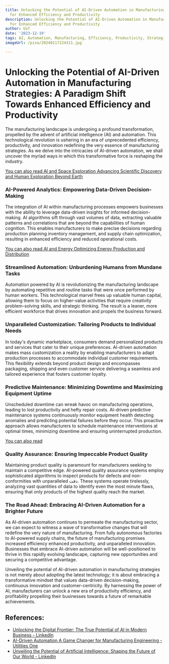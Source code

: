 ```yaml
---
title: Unlocking the Potential of AI-Driven Automation in Manufacturing Strategies
  for Enhanced Efficiency and Productivity
description: Unlocking the Potential of AI-Driven Automation in Manufacturing Strategies
  for Enhanced Efficiency and Productivity
author: Usf
date: '2023-12-19'
tags: AI, Automation, Manufacturing, Efficiency, Productivity, Strategies
imageUrl: /pixa/20240117224311.jpg

---
```

# Unlocking  the Potential of AI-Driven Automation in Manufacturing Strategies: A Paradigm Shift  Towards Enhanced Efficiency and Productivity

The  manufacturing landscape is undergoing a profound transformation, propelled by the advent of artificial intelligence (AI) and automation. This  technological  revolution is ushering in an era of  unprecedented efficiency, productivity, and innovation redefining the very essence of manufacturing strategies.  As  we delve into the intricacies of AI-driven automation, we shall uncover the myriad ways  in  which this transformative force is reshaping the industry.

[You can also read AI and  Space Exploration Advancing Scientific Discovery and Human Exploration Beyond Earth](AI%20and%20Space%20Exploration%20Advancing%20Scientific%20Discovery%20and%20Human%20Exploration%20Beyond%20Earth)


### AI-Powered Analytics: Empowering Data-Driven Decision-Making

The integration of AI  within manufacturing processes empowers businesses with the ability to leverage data-driven insights for informed  decision-making. AI algorithms sift  through vast volumes of data, extracting valuable patterns and correlations that are beyond the capabilities of human  cognition. This enables manufacturers to make precise decisions regarding production  planning inventory management, and  supply  chain optimization, resulting in enhanced efficiency and reduced operational costs.

[You can also read AI and Energy Optimizing Energy Production and Distribution](AI%20and%20Energy%20Optimizing%20Energy%20Production%20and%20Distribution)


### Streamlined Automation: Unburdening Humans  from Mundane Tasks

Automation powered by AI is revolutionizing the manufacturing landscape by automating repetitive and routine tasks that were once performed by human workers. This  technological marvel  frees up valuable human capital, allowing them to focus on higher-value activities that require creativity problem-solving skills, and strategic thinking.  The  result is a leaner, more efficient workforce  that drives innovation and propels  the business forward.

### Unparalleled Customization: Tailoring Products to Individual Needs

In today's dynamic marketplace, consumers demand personalized products and services that cater to their unique preferences. AI-driven automation makes  mass customization a reality by enabling manufacturers to adapt production processes to accommodate individual customer requirements. This flexibility  extends beyond product design and encompasses packaging, shipping and even customer service delivering a seamless and tailored experience that fosters customer loyalty.

### Predictive Maintenance: Minimizing Downtime  and  Maximizing Equipment Uptime

Unscheduled downtime can wreak havoc on manufacturing  operations, leading to lost productivity and hefty repair costs. AI-driven  predictive maintenance systems continuously monitor equipment health detecting anomalies and predicting potential failures before they occur. This proactive  approach allows manufacturers to schedule maintenance interventions at optimal  times, minimizing  downtime and ensuring uninterrupted production.

[You can also read ]()


### Quality Assurance: Ensuring Impeccable Product Quality

Maintaining product quality is paramount for manufacturers seeking to maintain a competitive edge. AI-powered quality assurance systems employ sophisticated algorithms to inspect  products for  defects and non-conformities with unparalleled دقت. These systems operate tirelessly, analyzing vast quantities  of data to identify  even the most minute flaws, ensuring that only products of the highest quality  reach the market.

### The Road  Ahead: Embracing  AI-Driven Automation for a Brighter Future

As AI-driven automation continues to permeate the manufacturing sector, we can  expect to witness a wave of transformative changes that  will redefine the  very nature of manufacturing. From fully autonomous factories to AI-powered  supply  chains,  the future of manufacturing promises increased efficiency enhanced productivity, and  unparalleled innovation. Businesses that embrace AI-driven automation will  be well-positioned to thrive in this rapidly evolving landscape, capturing new opportunities and  securing a competitive  advantage.

Unveiling the potential of AI-driven automation in manufacturing strategies is not merely about adopting the latest technology; it is about embracing a transformative mindset that values data-driven  decision-making, continuous innovation and customer-centricity. By harnessing  the power of AI, manufacturers can unlock a new era of  productivity efficiency, and  profitability propelling their businesses towards a  future of remarkable achievements.

## References:
- [Unlocking the Digital Frontier: The True Potential of AI in Modern Business - LinkedIn](https://www.linkedin.com/pulse/unlocking-digital-frontier-true-potential-ai-modern-business)
- [AI-Driven Automation A Game Changer for Manufacturing Engineering - Utilities One](https://utilitiesone.com/ai-driven-automation-a-game-changer-for-manufacturing-engineering)
- [Unveiling the Potential of Artificial Intelligence: Shaping the Future of Our World - LinkedIn](https://www.linkedin.com/pulse/unveiling-potential-artificial-intelligence-shaping-future-musale)
